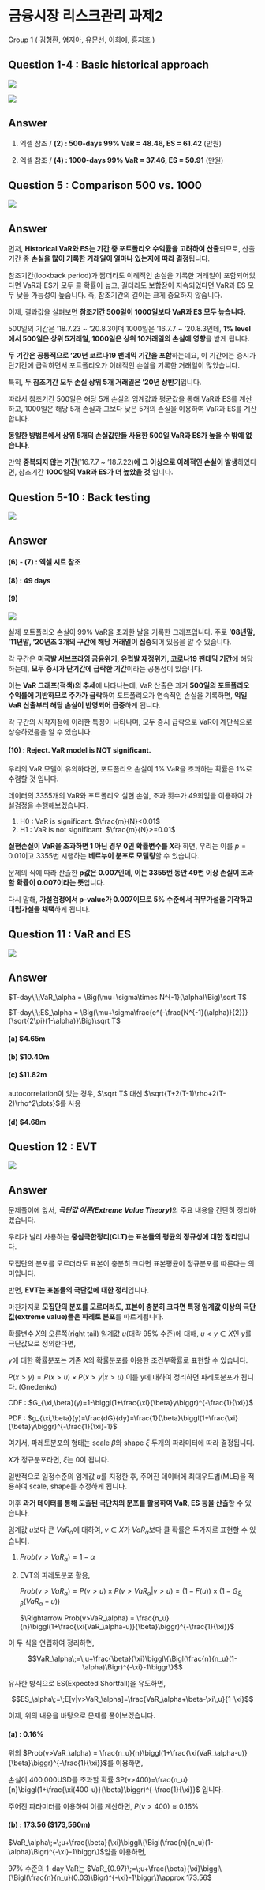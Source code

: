 # 금융시장 리스크관리 과제2 {.unnumbered}

Group 1 ( 김형환, 염지아, 유문선, 이희예, 홍지호 )

## Question 1-4 : Basic historical approach

![](image/risk_hw2_1.png)

![](image/risk_hw2_2.png)

## Answer

(1) 엑셀 참조 / **(2) : 500-days 99% VaR = 48.46, ES = 61.42** (만원)

(3) 엑셀 참조 / **(4) : 1000-days 99% VaR = 37.46, ES = 50.91** (만원)

## Question 5 : Comparison 500 vs. 1000

![](image/risk_hw2_3.png)

## Answer

먼저, **Historical VaR와 ES는 기간 중 포트폴리오 수익률을 고려하여 산출**되므로, 산출기간 중 **손실을 많이 기록한 거래일이 얼마나 있는지에 따라 결정**됩니다.

참조기간(lookback period)가 짧더라도 이례적인 손실을 기록한 거래일이 포함되어있다면 VaR과 ES가 모두 클 확률이 높고, 길더라도 보합장이 지속되었다면 VaR과 ES 모두 낮을 가능성이 높습니다. 즉, 참조기간의 길이는 크게 중요하지 않습니다.

이제, 결과값을 살펴보면 **참조기간 500일이 1000일보다 VaR과 ES 모두 높습니다.**

500일의 기간은 '18.7.23 ~ '20.8.3이며 1000일은 '16.7.7 ~ '20.8.3인데, **1% level에서 500일은 상위 5거래일, 1000일은 상위 10거래일의 손실에 영향**을 받게 됩니다.

**두 기간은 공통적으로 '20년 코로나19 팬데믹 기간을 포함**하는데요, 이 기간에는 증시가 단기간에 급락하면서 포트폴리오가 이례적인 손실을 기록한 거래일이 많았습니다.

특히, **두 참조기간 모두 손실 상위 5개 거래일은 '20년 상반기**입니다.

따라서 참조기간 500일은 해당 5개 손실의 임계값과 평균값을 통해 VaR과 ES를 계산하고, 1000일은 해당 5개 손실과 그보다 낮은 5개의 손실을 이용하여 VaR과 ES를 계산합니다.

**동일한 방법론에서 상위 5개의 손실값만들 사용한 500일 VaR과 ES가 높을 수 밖에 없습니다.**

만약 **중복되지 않는 기간**('16.7.7 ~ '18.7.22)**에 그 이상으로 이례적인 손실이 발생**하였다면, 참조기간 **1000일의 VaR과 ES가 더 높았을 것** 입니다.

## Question 5-10 : Back testing

![](image/risk_hw2_4.png)

## Answer

#### (6) - (7) : 엑셀 시트 참조

#### (8) : 49 days

#### (9)

![](image/risk_hw2_plot.png)

실제 포트폴리오 손실이 99% VaR을 초과한 날을 기록한 그래프입니다. 주로 **'08년말, '11년말, '20년초 3개의 구간에 해당 거래일이 집중**되어 있음을 알 수 있습니다.

각 구간은 **미국발 서브프라임 금융위기, 유럽발 재정위기, 코로나19 팬데믹 기간**에 해당하는데, **모두 증시가 단기간에 급락한 기간**이라는 공통점이 있습니다.

이는 **VaR 그래프(적색)의 추세**에 나타나는데, VaR 산출은 과거 **500일의 포트폴리오 수익률에 기반하므로 주가가 급락**하여 포트폴리오가 연속적인 손실을 기록하면, **익일 VaR 산출부터 해당 손실이 반영되어 급증**하게 됩니다.

각 구간의 시작지점에 이러한 특징이 나타나며, 모두 증시 급락으로 VaR이 계단식으로 상승하였음을 알 수 있습니다.

#### (10) : Reject. VaR model is NOT significant.

우리의 VaR 모델이 유의하다면, 포트폴리오 손실이 1% VaR을 초과하는 확률은 1%로 수렴할 것 입니다.

데이터의 3355개의 VaR와 포트폴리오 실현 손실, 초과 횟수가 49회임을 이용하여 가설검정을 수행해보겠습니다.

1. H0 : VaR is significant. $\frac{m}{N}<0.01$
2. H1 : VaR is not significant. $\frac{m}{N}>=0.01$

**실현손실이 VaR을 초과하면 1 아닌 경우 0인 확률변수를 $X$**라 하면, 우리는 이를 $p=0.01$이고 3355번 시행하는 **베르누이 분포로 모델링**할 수 있습니다.

문제의 식에 따라 산출한 **p값은 0.007인데, 이는 3355번 동안 49번 이상 손실이 초과할 확률이 0.007이라는 뜻**입니다.

다시 말해, **가설검정에서 p-value가 0.007이므로 5% 수준에서 귀무가설을 기각하고 대립가설을 채택**하게 됩니다.

## Question 11 : VaR and ES

![](image/risk_hw2_5.png)

## Answer

$T-day\;\;VaR_\alpha = \Big(\mu+\sigma\times N^{-1}(\alpha)\Big)\sqrt T$

$T-day\;\;ES_\alpha = \Big(\mu+\sigma\frac{e^{-\frac{N^{-1}(\alpha)}{2}}}{\sqrt{2\pi}(1-\alpha)}\Big)\sqrt T$

#### (a) $4.65m

#### (b) $10.40m

#### (c) $11.82m

autocorrelation이 있는 경우, $\sqrt T$ 대신 $\sqrt{T+2(T-1)\rho+2(T-2)\rho^2\dots}$를 사용

#### (d) $4.68m

## Question 12 : EVT

![](image/risk_hw2_6.png)

## Answer

문제풀이에 앞서, ***극단값 이론(Extreme Value Theory)***의 주요 내용을 간단히 정리하겠습니다.

우리가 널리 사용하는 **중심극한정리(CLT)는 표본들의 평균의 정규성에 대한 정리**입니다.

모집단의 분포를 모르더라도 표본이 충분히 크다면 표본평균이 정규분포를 따른다는 의미입니다.

반면, **EVT는 표본들의 극단값에 대한 정리**입니다.

마찬가지로 **모집단의 분포를 모르더라도, 표본이 충분히 크다면 특정 임계값 이상의 극단값(extreme value)들은 파레토 분포**를 따르게됩니다.

::: {.callout-tip}
확률변수 $X$의 오른쪽(right tail) 임계값 $u$(대략 95% 수준)에 대해, $u<y\in X$인 $y$를 극단값으로 정의한다면,

$y$에 대한 확률분포는 기존 $X$의 확률분포를 이용한 조건부확률로 표현할 수 있습니다.

$P(x>y)=P(x>u)\times P(x>y|x>u)$ 이를 y에 대하여 정리하면 파레토분포가 됩니다. (Gnedenko)

CDF : $G_{\xi,\beta}(y)=1-\biggl(1+\frac{\xi}{\beta}y\biggr)^{-\frac{1}{\xi}}$

PDF : $g_{\xi,\beta}(y)=\frac{dG}{dy}=\frac{1}{\beta}\biggl(1+\frac{\xi}{\beta}y\biggr)^{-\frac{1}{\xi}-1}$

여기서, 파레토분포의 형태는 scale $\beta$와 shape $\xi$ 두개의 파라미터에 따라 결정됩니다.

$X$가 정규분포라면, $\xi$는 0이 됩니다.
:::

일반적으로 일정수준의 임계값 $u$를 지정한 후, 주어진 데이터에 최대우도법(MLE)을 적용하여 scale, shape를 추정하게 됩니다.

이후 **과거 데이터를 통해 도출된 극단치의 분포를 활용하여 VaR, ES 등을 산출**할 수 있습니다.

::: {.callout-note title="EVT를 활용한 VaR 등의 산출"}
임계값 $u$보다 큰 $VaR_\alpha$에 대하여, $v\in X$가 $VaR_\alpha$보다 클 확률은 두가지로 표현할 수 있습니다.

1. $Prob(v>VaR_\alpha) = 1-\alpha$

2. EVT의 파레토분포 활용,

    $Prob(v>VaR_\alpha) = P(v>u)\times P(v>VaR_\alpha |v>u)=(1-F(u))\times (1-G_{\xi,\beta}(VaR_\alpha-u))$

    $\Rightarrow Prob(v>VaR_\alpha) = \frac{n_u}{n}\biggl(1+\frac{\xi(VaR_\alpha-u)}{\beta}\biggr)^{-\frac{1}{\xi}}$

이 두 식을 연립하여 정리하면,

$$VaR_\alpha\;=\;u+\frac{\beta}{\xi}\biggl\{\Bigl(\frac{n}{n_u}(1-\alpha)\Bigr)^{-\xi}-1\biggr\}$$

유사한 방식으로 ES(Expected Shortfall)을 유도하면,

$$ES_\alpha\;=\;E[v|v>VaR_\alpha]=\frac{VaR_\alpha+\beta-\xi\,u}{1-\xi}$$
:::

이제, 위의 내용을 바탕으로 문제를 풀어보겠습니다.

#### (a) : 0.16%

위의 $Prob(v>VaR_\alpha) = \frac{n_u}{n}\biggl(1+\frac{\xi(VaR_\alpha-u)}{\beta}\biggr)^{-\frac{1}{\xi}}$를 이용하면,

손실이 400,000USD를 초과할 확률 $P(v>400)=\frac{n_u}{n}\biggl(1+\frac{\xi(400-u)}{\beta}\biggr)^{-\frac{1}{\xi}}$ 입니다.

주어진 파라미터를 이용하여 이를 계산하면, $P(v>400)\approx 0.16\%$

#### (b) : 173.56 ($173,560m)

$VaR_\alpha\;=\;u+\frac{\beta}{\xi}\biggl\{\Bigl(\frac{n}{n_u}(1-\alpha)\Bigr)^{-\xi}-1\biggr\}$임을 이용하면,

97% 수준의 1-day VaR는 $VaR_{0.97}\;=\;u+\frac{\beta}{\xi}\biggl\{\Bigl(\frac{n}{n_u}(0.03)\Bigr)^{-\xi}-1\biggr\}\approx 173.56$